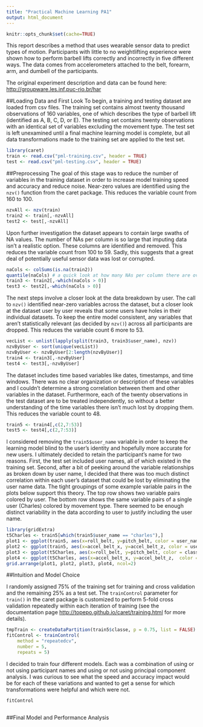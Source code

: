 ```yaml
---
title: "Practical Machine Learning PA1"
output: html_document
---
```


```r
knitr::opts_chunk$set(cache=TRUE)
```

This report describes a method that uses wearable sensor data to predict types of motion. Participants with little to no weightlifting experience were shown how to perform barbell lifts correctly and incorrectly in five different ways. The data comes from accelerometers attached to the belt, forearm, arm, and dumbell of the participants.

The original experiment description and data can be found here: <http://groupware.les.inf.puc-rio.br/har>


##Loading Data and First Look
To begin, a training and testing dataset are loaded from csv files. The training set contains almost twenty thousand observations of 160 variables, one of which describes the type of barbell lift (identified as A, B, C, D, or E). The testing set contains twenty observations with an identical set of variables excluding the movement type. The test set is left unexamined until a final machine learning model is complete, but all data transformations made to the training set are applied to the test set.

```r
library(caret)
train <- read.csv("pml-training.csv", header = TRUE)
test <- read.csv("pml-testing.csv", header = TRUE)
```

##Preprocessing
The goal of this stage was to reduce the number of variables in the training dataset in order to increase model training speed and accuracy and reduce noise. 
Near-zero values are identified using the `nzv()` function from the caret package. This reduces the variable count from 160 to 100.

```r
nzvAll <- nzv(train)
train2 <- train[,-nzvAll]
test2 <- test[,-nzvAll]
```

Upon further investigation the dataset appears to contain large swaths of NA values. The number of NAs per column is so large that imputing data isn't a realistic option. These columns are identified and removed. This reduces the variable count from 100 to 59. Sadly, this suggests that a great deal of potentially useful sensor data was lost or corrupted.

```r
naCols <- colSums(is.na(train2))
quantile(naCols) # a quick look at how many NAs per column there are overall
train3 <- train2[,-which(naCols > 0)]
test3 <- test2[,-which(naCols > 0)]
```

The next steps involve a closer look at the data breakdown by user. The call to `nzv()` identified near-zero variables across the dataset, but a closer look at the dataset user by user reveals that some users have holes in their individual datasets. To keep the entire model consistent, any variables that aren't statistically relevant (as decided by `nzv()`) across all participants are dropped. This reduces the variable count 6 more to 53.

```r
vecList <- unlist(lapply(split(train3, train3$user_name), nzv))
nzvByUser <- sort(unique(vecList))
nzvByUser <- nzvByUser[2:length(nzvByUser)]
train4 <- train3[,-nzvByUser]
test4 <- test3[,-nzvByUser]
```

The dataset includes time based variables like dates, timestamps, and time windows. There was no clear organization or description of these variables and I couldn't determine a strong correlation between them and other variables in the dataset. Furthermore, each of the twenty observations in the test dataset are to be treated independently, so without a better understanding of the time variables there isn't much lost by dropping them. This reduces the variable count to 48.

```r
train5 <- train4[,c(2,7:53)]
test5 <- test4[,c(2,7:53)]
```
I considered removing the `train5$user_name` variable in order to keep the learning model blind to the user's identity and hopefully more accurate for new users. I ultimately decided to retain the participant's name for two reasons. First, the test set included user names, all of which existed in the training set. Second, after a bit of peeking around the variable relationships as broken down by user name, I decided that there was too much distinct correlation within each user's dataset that could be lost by eliminating the user name data. 
The tight groupings of some example variable pairs in the plots below support this theory. The top row shows two variable pairs colored by user. The bottom row shows the same variable pairs of a single user (Charles) colored by movement type. There seemed to be enough distinct variability in the data according to user to justify including the user name.

```r
library(gridExtra)
t5Charles <- train5[which(train5$user_name == "charles"),]
plot1 <- ggplot(train5, aes(x=roll_belt, y=pitch_belt, color = user_name)) + geom_point()
plot2 <- ggplot(train5, aes(x=accel_belt_x, y=accel_belt_z, color = user_name)) + geom_point()
plot3 <- ggplot(t5Charles, aes(x=roll_belt, y=pitch_belt, color = classe)) + geom_point()
plot4 <- ggplot(t5Charles, aes(x=accel_belt_x, y=accel_belt_z,  color = classe)) + geom_point()
grid.arrange(plot1, plot2, plot3, plot4, ncol=2)
```

##Intuition and Model Choice

I randomly assigned 75% of the training set for training and cross validation and the remaining 25% as a test set. The `trainControl` parameter for `train()` in the caret package is customized to perform 5-fold cross validation repeatedly within each iteration of training (see the documentation page <http://topepo.github.io/caret/training.html> for more details).
```r
tmpTrain <- createDataPartition(train5$classe, p = 0.75, list = FALSE)
fitControl <- trainControl(
    method = "repeatedcv",
    number = 5,
    repeats = 5)
```

I decided to train four different models. Each was a combination of using or not using participant names and using or not using principal component analysis. I was curious to see what the speed and accuracy impact would be for each of these variations and wanted to get a sense for which transformations were helpful and which were not.

```r
fitControl
```

```r

```

##Final Model and Performance Analysis


